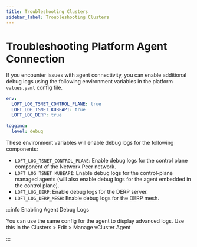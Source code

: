 ```yaml
---
title: Troubleshooting Clusters
sidebar_label: Troubleshooting Clusters
---
```


# Troubleshooting Platform Agent Connection
If you encounter issues with agent connectivity, you can enable additional debug logs using the following environment variables in the platform `values.yaml` config file.

```yaml
env:
  LOFT_LOG_TSNET_CONTROL_PLANE: true
  LOFT_LOG_TSNET_KUBEAPI: true
  LOFT_LOG_DERP: true

logging:
  level: debug
```

These environment variables will enable debug logs for the following components:

- `LOFT_LOG_TSNET_CONTROL_PLANE`: Enable debug logs for the control plane component of the Network Peer network.
- `LOFT_LOG_TSNET_KUBEAPI`: Enable debug logs for the control-plane managed agents (will also enable debug logs for the agent embedded in the control plane).
- `LOFT_LOG_DERP`: Enable debug logs for the DERP server.
- `LOFT_LOG_DERP_MESH`: Enable debug logs for the DERP mesh.

:::info Enabling Agent Debug Logs

You can use the same config for the agent to display advanced logs. Use this in the Clusters > Edit > Manage vCluster Agent

:::
